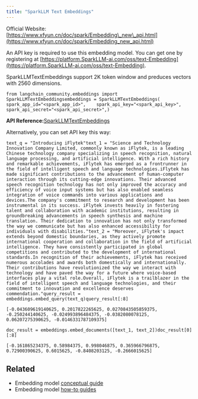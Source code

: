 ```yaml
---
title: "SparkLLM Text Embeddings"
---
```


Official Website: [https://www.xfyun.cn/doc/spark/Embedding\_new\_api.html](https://www.xfyun.cn/doc/spark/Embedding_new_api.html)

An API key is required to use this embedding model. You can get one by registering at [https://platform.SparkLLM-ai.com/oss/text-Embedding](https://platform.SparkLLM-ai.com/oss/text-Embedding).

SparkLLMTextEmbeddings support 2K token window and preduces vectors with 2560 dimensions.

```
from langchain_community.embeddings import SparkLLMTextEmbeddingsembeddings = SparkLLMTextEmbeddings(    spark_app_id="<spark_app_id>",    spark_api_key="<spark_api_key>",    spark_api_secret="<spark_api_secret>",)
```

**API Reference:**[SparkLLMTextEmbeddings](https://python.langchain.com/api_reference/community/embeddings/langchain_community.embeddings.sparkllm.SparkLLMTextEmbeddings.html)

Alternatively, you can set API key this way:

```
text_q = "Introducing iFlytek"text_1 = "Science and Technology Innovation Company Limited, commonly known as iFlytek, is a leading Chinese technology company specializing in speech recognition, natural language processing, and artificial intelligence. With a rich history and remarkable achievements, iFlytek has emerged as a frontrunner in the field of intelligent speech and language technologies.iFlytek has made significant contributions to the advancement of human-computer interaction through its cutting-edge innovations. Their advanced speech recognition technology has not only improved the accuracy and efficiency of voice input systems but has also enabled seamless integration of voice commands into various applications and devices.The company's commitment to research and development has been instrumental in its success. iFlytek invests heavily in fostering talent and collaboration with academic institutions, resulting in groundbreaking advancements in speech synthesis and machine translation. Their dedication to innovation has not only transformed the way we communicate but has also enhanced accessibility for individuals with disabilities."text_2 = "Moreover, iFlytek's impact extends beyond domestic boundaries, as they actively promote international cooperation and collaboration in the field of artificial intelligence. They have consistently participated in global competitions and contributed to the development of international standards.In recognition of their achievements, iFlytek has received numerous accolades and awards both domestically and internationally. Their contributions have revolutionized the way we interact with technology and have paved the way for a future where voice-based interfaces play a vital role.Overall, iFlytek is a trailblazer in the field of intelligent speech and language technologies, and their commitment to innovation and excellence deserves commendation."query_result = embeddings.embed_query(text_q)query_result[:8]
```

```
[-0.043609619140625, 0.2017822265625, 0.0270843505859375, -0.250244140625, -0.024993896484375, -0.0382080078125, 0.06207275390625, -0.0146331787109375]
```

```
doc_result = embeddings.embed_documents([text_1, text_2])doc_result[0][:8]
```

```
[-0.161865234375, 0.58984375, 0.998046875, 0.365966796875, 0.72900390625, 0.6015625, -0.8408203125, -0.2666015625]
```

## Related

* Embedding model [conceptual guide](/src/oss/concepts/embedding_models)
* Embedding model [how-to guides](/src/oss/how_to/#embedding-models)

